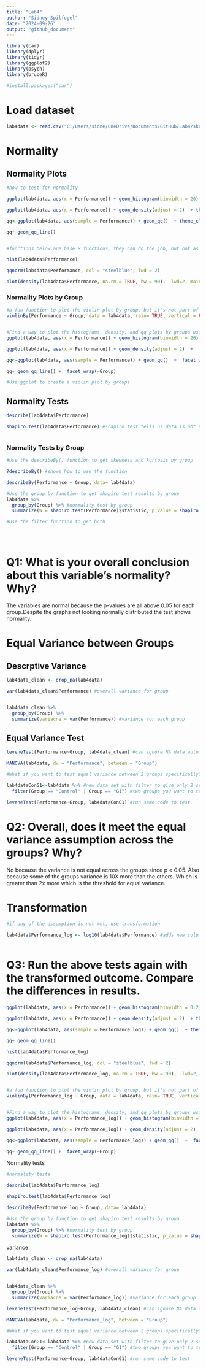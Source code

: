 ---
title: "Lab4"
author: "Sidney Spilfogel"
date: "2024-09-26"
output: "github_document"
---

```{r}
library(car)
library(dplyr)
library(tidyr)
library(ggplot2)
library(psych)
library(bruceR)

#install.packages("car")
```

# Load dataset
```{r}

lab4data <- read.csv("C:/Users/sidne/OneDrive/Documents/GitHub/Lab4/skewed.csv")


```


# Normality
## Normality Plots
```{r}
#how to test for normality

ggplot(lab4data, aes(x = Performance)) + geom_histogram(binwidth = 20) + theme_classic()

ggplot(lab4data, aes(x = Performance)) + geom_density(adjust = 2)  + theme_classic()

qq<-ggplot(lab4data, aes(sample = Performance)) + geom_qq()  + theme_classic()

qq+ geom_qq_line()


#functions below are base R functions, they can do the job, but not as customizable as ggplot

hist(lab4data$Performance)

qqnorm(lab4data$Performance, col = "steelblue", lwd = 2)

plot(density(lab4data$Performance, na.rm = TRUE, bw = 90),  lwd=2, main = "")

```

### Normality Plots by Group
```{r}

#a fun function to plot the violin plot by group, but it's not part of ggplot
violinBy(Performance ~ Group, data = lab4data, rain= TRUE, vertical = FALSE) #density plots for each group 


#Find a way to plot the histograms, density, and qq plots by groups using ggplot
ggplot(lab4data, aes(x = Performance)) + geom_histogram(binwidth = 20) + facet_wrap(~Group)+theme_classic()

ggplot(lab4data, aes(x = Performance)) + geom_density(adjust = 2)  +  facet_wrap(~Group) + theme_classic()

qq<-ggplot(lab4data, aes(sample = Performance)) + geom_qq()  +  facet_wrap(~Group) + theme_classic()

qq+ geom_qq_line() +  facet_wrap(~Group)

#Use ggplot to create a violin plot by groups


```


## Normality Tests
```{r}

describe(lab4data$Performance)

shapiro.test(lab4data$Performance) #shapiro test tells us data is not normal bc P < 0.05



```

### Normality Tests by Group
```{r}

#Use the describeBy() function to get skewness and kurtosis by group

?describeBy() #shows how to use the function

describeBy(Performance ~ Group, data= lab4data)

#Use the group by function to get shapiro test results by group
lab4data %>%
  group_by(Group) %>% #normality test by group
  summarize(W = shapiro.test(Performance)$statistic, p_value = shapiro.test(Performance)$p.value)

#Use the filter function to get both





```
# Q1: What is your overall conclusion about this variable's normality? Why?

The variables are normal because the p-values are all above 0.05 for each group.Despite the graphs not looking normally distributed the test shows normality. 


# Equal Variance between Groups
## Descrptive Variance
```{r}
lab4data_clean <- drop_na(lab4data)

var(lab4data_clean$Performance) #overall variance for group


lab4data_clean %>%
  group_by(Group) %>%
  summarize(variacne = var(Performance)) #variance for each group


```

## Equal Variance Test
```{r}


leveneTest(Performance~Group, lab4data_clean) #can ignore NA data automaticaly so dont need to use clean,levene test is best way - gives varaicne accross all 4 groups

MANOVA(lab4data, dv = "Performance", between = "Group")

#What if you want to test equal variance between 2 groups specifically? 

lab4dataConG1<-lab4data %>% #new data set with filter to give only 2 sets you want to look at 
  filter(Group == "Control" | Group == "G1") #two groups you want to test 

leveneTest(Performance~Group, lab4dataConG1) #run same code to test 


```

# Q2: Overall, does it meet the equal variance assumption across the groups? Why?

No because the variance is not equal across the groups since p < 0.05. Also because some of the groups variance is 10X more than the others. Which is greater than 2x more which is the threshold for equal variance.

# Transformation
```{r}

#if any of the assumption is not met, use transformation 

lab4data$Performance_log <- log10(lab4data$Performance) #adds new column then run t test/anova etc. with that variable 



```

# Q3: Run the above tests again with the transformed outcome. Compare the differences in results. 
```{r}

ggplot(lab4data, aes(x = Performance)) + geom_histogram(binwidth = 0.2) + theme_classic()

ggplot(lab4data, aes(x = Performance)) + geom_density(adjust = 2)  + theme_classic()

qq<-ggplot(lab4data, aes(sample = Performance_log)) + geom_qq()  + theme_classic()

qq+ geom_qq_line()

hist(lab4data$Performance_log)

qqnorm(lab4data$Performance_log, col = "steelblue", lwd = 2)

plot(density(lab4data$Performance_log, na.rm = TRUE, bw = 90),  lwd=2, main = "")


#a fun function to plot the violin plot by group, but it's not part of ggplot
violinBy(Performance_log ~ Group, data = lab4data, rain= TRUE, vertical = FALSE) #density plots for each group 


#Find a way to plot the histograms, density, and qq plots by groups using ggplot
ggplot(lab4data, aes(x = Performance_log)) + geom_histogram(binwidth = 0.2) + facet_wrap(~Group)+theme_classic()

ggplot(lab4data, aes(x = Performance_log)) + geom_density(adjust = 2)  +  facet_wrap(~Group) + theme_classic()

qq<-ggplot(lab4data, aes(sample = Performance_log)) + geom_qq()  +  facet_wrap(~Group) + theme_classic()

qq+ geom_qq_line() +  facet_wrap(~Group)

```

Normality tests
```{r}
#normality tests

describe(lab4data$Performance_log)

shapiro.test(lab4data$Performance_log)

describeBy(Performance_log ~ Group, data= lab4data)

#Use the group by function to get shapiro test results by group
lab4data %>%
  group_by(Group) %>% #normality test by group
  summarize(W = shapiro.test(Performance_log)$statistic, p_value = shapiro.test(Performance_log)$p.value)


```
variance
```{r}

lab4data_clean <- drop_na(lab4data)

var(lab4data_clean$Performance_log) #overall variance for group


lab4data_clean %>%
  group_by(Group) %>%
  summarize(variacne = var(Performance_log)) #variance for each group

leveneTest(Performance_log~Group, lab4data_clean) #can ignore NA data automaticaly so dont need to use clean,levene test is best way - gives varaicne accross all 4 groups

MANOVA(lab4data, dv = "Performance_log", between = "Group")

#What if you want to test equal variance between 2 groups specifically? 

lab4dataConG1<-lab4data %>% #new data set with filter to give only 2 sets you want to look at 
  filter(Group == "Control" | Group == "G1") #two groups you want to test 

leveneTest(Performance~Group, lab4dataConG1) #run same code to test 

```


